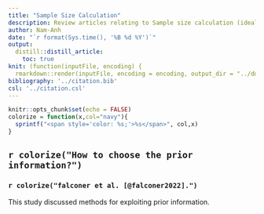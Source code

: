 ```yaml
---
title: "Sample Size Calculation"
description: Review articles relating to Sample size calculation (ideally using Bayesian framework).
author: Nam-Anh
date: "`r format(Sys.time(), '%B %d %Y')`"
output: 
  distill::distill_article:
    toc: true
knit: (function(inputFile, encoding) {
  rmarkdown::render(inputFile, encoding = encoding, output_dir = "../docs")})
bibliography: '../citation.bib'
csl: '../citation.csl'
---
```


```r
knitr::opts_chunk$set(echo = FALSE)
colorize = function(x,col="navy"){
  sprintf("<span style='color: %s;'>%s</span>", col,x)
}
```

## `r colorize("How to choose the prior information?")`

### `r colorize("falconer et al. [@falconer2022].")`

This study discussed methods for exploiting prior information. 












<!-- ## How to calculate sample size?  -->

<!-- ### `r colorize("Bayesian sample size determination for diagnostic accuracy studies")` [@wilson2022]. -->

<!-- This study discussed sample size calculation using hybrid the Bayesian method. The application used is beta-binomial model, but the input are contingency table rather than direct proportions. some major features are  -->

<!-- - We can use the idea in the study to calculate sample size  -->









